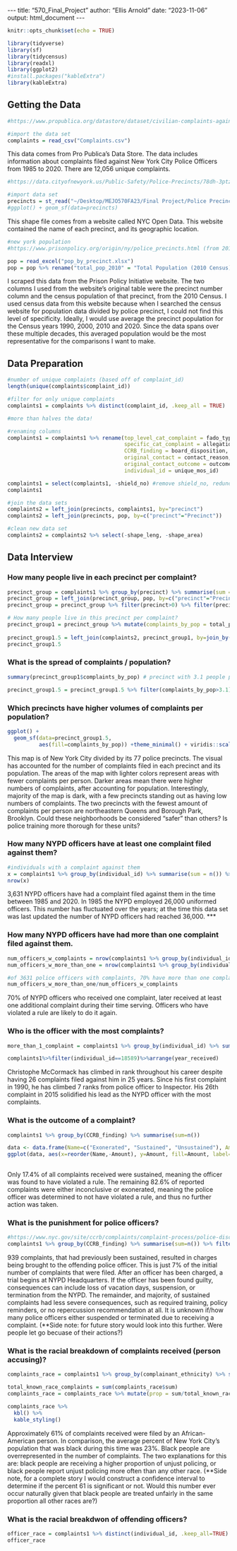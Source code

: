 \-\--
title: "570_Final_Project"
author: "Ellis Arnold"
date: "2023-11-06"
output: html_document
\-\--

```r
knitr::opts_chunk$set(echo = TRUE)
```

```r
library(tidyverse)
library(sf)
library(tidycensus)
library(readxl)
library(ggplot2)
#install.packages("kableExtra")
library(kableExtra)
```

## Getting the Data

```r
#https://www.propublica.org/datastore/dataset/civilian-complaints-against-new-york-city-police-officers (complaint website)

#import the data set
complaints = read_csv("Complaints.csv")
```

This data comes from Pro Publica's Data Store. The data includes information about complaints filed against New York City Police Officers from 1985 to 2020. There are 12,056 unique complaints.

```r
#https://data.cityofnewyork.us/Public-Safety/Police-Precincts/78dh-3ptz (precinct location website)

#import data set
precincts = st_read("~/Desktop/MEJO570FA23/Final Project/Police Precincts")
#ggplot() + geom_sf(data=precincts)
```

This shape file comes from a website called NYC Open Data. This website contained the name of each precinct, and its geographic location.

```r
#new york population
#https://www.prisonpolicy.org/origin/ny/police_precincts.html (from 2010 census, could not find 2020 census population data by police precinct)

pop = read_excel("pop_by_precinct.xlsx")
pop = pop %>% rename("total_pop_2010" = "Total Population (2010 Census)")
```

I scraped this data from the Prison Policy Initiative website. The two columns I used from the website's original table were the precinct number column and the census population of that precinct, from the 2010 Census. I used census data from this website because when I searched the census website for population data divided by police precinct, I could not find this level of specificity. Ideally, I would use average the precinct population for the Census years 1990, 2000, 2010 and 2020. Since the data spans over these multiple decades, this averaged population would be the most representative for the comparisons I want to make.

## Data Preparation

```r
#number of unique complaints (based off of complaint_id)
length(unique(complaints$complaint_id))

#filter for only unique complaints
complaints1 = complaints %>% distinct(complaint_id, .keep_all = TRUE)

#more than halves the data!

#renaming columns
complaints1 = complaints1 %>% rename(top_level_cat_complaint = fado_type, 
                                     specific_cat_complaint = allegation, 
                                     CCRB_finding = board_disposition, 
                                     original_contact = contact_reason, 
                                     original_contact_outcome = outcome_description, 
                                     individual_id = unique_mos_id)

complaints1 = select(complaints1, -shield_no) #remove shield_no, redundant with individual_id
complaints1

#join the data sets
complaints2 = left_join(precincts, complaints1, by="precinct")
complaints2 = left_join(precincts, pop, by=c("precinct"="Precinct"))

#clean new data set
complaints2 = complaints2 %>% select(-shape_leng, -shape_area)
```

## Data Interview

### How many people live in each precinct per complaint?

```r
precinct_group = complaints1 %>% group_by(precinct) %>% summarise(sum = n())
precinct_group = left_join(precinct_group, pop, by=c("precinct"="Precinct"))
precinct_group = precinct_group %>% filter(precinct>0) %>% filter(precinct<150) #take out bogus precincts (precincts that don't exist or are entered as NA)

# How many people live in this precinct per complaint?
precinct_group1 = precinct_group %>% mutate(complaints_by_pop = total_pop_2010 / sum) #how many people / complaint
                                                                                      #lower numbers are worse (there are more complaints with fewer people)
precinct_group1.5 = left_join(complaints2, precinct_group1, by=join_by("precinct"))
precinct_group1.5
```

### What is the spread of complaints / population?

```r
summary(precinct_group1$complaints_by_pop) # precinct with 3.1 people per complaint is Central Park District (no houses here), next smallest is 138.5 people per complaint 

precinct_group1.5 = precinct_group1.5 %>% filter(complaints_by_pop>3.1) # remove this outlier
```

### Which precincts have higher volumes of complaints per population?
```r
ggplot() + 
  geom_sf(data=precinct_group1.5, 
          aes(fill=complaints_by_pop)) +theme_minimal() + viridis::scale_fill_viridis(direction=1)
```
This map is of New York City divided by its 77 police precincts. The visual has accounted for the number of complaints filed in each precinct and its population. The areas of the map with lighter colors represent areas with fewer complaints per person. Darker areas mean there were higher numbers of complaints, after accounting for population. Interestingly, majority of the map is dark, with a few precincts standing out as having low numbers of complaints. The two precincts with the fewest amount of complaints per person are northeastern Queens and Borough Park, Brooklyn. Could these neighborhoods be considered "safer" than others? Is police training more thorough for these units? 


### How many NYPD officers have at least one complaint filed against them?

```r
#individuals with a complaint against them
x = complaints1 %>% group_by(individual_id) %>% summarise(sum = n()) %>% arrange(desc(sum))
nrow(x)
```

3,631 NYPD officers have had a complaint filed against them in the time between 1985 and 2020. In 1985 the NYPD employed 26,000 uniformed officers. This number has fluctuated over the years; at the time this data set was last updated the number of NYPD officers had reached 36,000. \*\*\*

### How many NYPD officers have had more than one complaint filed against them.

```r
num_officers_w_complaints = nrow(complaints1 %>% group_by(individual_id) %>% summarise(sum = n()))
num_officers_w_more_than_one = nrow(complaints1 %>% group_by(individual_id) %>% summarise(sum=n()) %>% filter(sum>1))

#of 3631 police officers with complaints, 70% have more than one complaint
num_officers_w_more_than_one/num_officers_w_complaints
```

70% of NYPD officers who received one complaint, later received at least one additional complaint during their time serving. Officers who have violated a rule are likely to do it again. 

### Who is the officer with the most complaints?

```r
more_than_1_complaint = complaints1 %>% group_by(individual_id) %>% summarise(sum=n()) %>% filter(sum>1) %>% arrange(desc(sum))

complaints1%>%filter(individual_id==18589)%>%arrange(year_received)
```

Christophe McCormack has climbed in rank throughout his career despite having 26 complaints filed against him in 25 years. Since his first complaint in 1990, he has climbed 7 ranks from police officer to Inspector. His 26th complaint in 2015 solidified his lead as the NYPD officer with the most complaints.

### What is the outcome of a complaint?

```r
complaints1 %>% group_by(CCRB_finding) %>% summarise(sum=n())

data <- data.frame(Name=c("Exonerated", "Sustained", "Unsustained"), Amount=c(4318, 2100, 5638), Percent = c("35.8% of Total", "17.4% of Total", "46.7% of Total"))
ggplot(data, aes(x=reorder(Name,-Amount), y=Amount, fill=Amount, label=Percent)) + geom_bar(stat="identity") +theme_minimal() + xlab(" ") + ylab(" ") + labs(title="The Outcome of Each Filed Complaint") + scale_fill_gradient(low="blue") +theme(legend.position = "none") + geom_text(aes(label = Percent), vjust=5) + theme(text=element_text(size=16,  family="serif"))
  
```

Only 17.4% of all complaints received were sustained, meaning the officer was found to have violated a rule. The remaining 82.6% of reported complaints were either inconclusive or exonerated, meaning the police officer was determined to not have violated a rule, and thus no further action was taken.

### What is the punishment for police officers?

```r
#https://www.nyc.gov/site/ccrb/complaints/complaint-process/police-discipline.page
complaints1 %>% group_by(CCRB_finding) %>% summarise(sum=n()) %>% filter(sum<4318)
```
939 complaints, that had previously been sustained, resulted in charges being brought to the offending police officer. This is just 7% of the initial number of complaints that were filed. After an officer has been charged, a trial begins at NYPD Headquarters. If the officer has been found guilty, consequences can include loss of vacation days, suspension, or termination from the NYPD. The remainder, and majority, of sustained complaints had less severe consequences, such as required training, policy reminders, or no repercussion recommendation at all. It is unknown if/how many police officers either suspended or terminated due to receiving a complaint. (**Side note: for future story would look into this further. Were people let go becuase of their actions?)


### What is the racial breakdown of complaints received (person accusing)?

```r
complaints_race = complaints1 %>% group_by(complainant_ethnicity) %>% summarise(sum=n()) %>% filter(!is.na(complainant_ethnicity), complainant_ethnicity != "Unknown", complainant_ethnicity !="Refused")

total_known_race_complaints = sum(complaints_race$sum)
complaints_race = complaints_race %>% mutate(prop = sum/total_known_race_complaints)

complaints_race %>%
  kbl() %>%
  kable_styling()
```

Approximately 61% of complaints received were filed by an African-American person. In comparison, the average percent of New York City's population that was black during this time was 23%. Black people are overrepresented in the number of complaints. The two explanations for this are: black people are receiving a higher proportion of unjust policing, or black people report unjust policing more often than any other race. (\*\*Side note, for a complete story I would construct a confidence interval to determine if the percent 61 is significant or not. Would this number ever occur naturally given that black people are treated unfairly in the same proportion all other races are?)

### What is the racial breakdwon of offending officers?
```r
officer_race = complaints1 %>% distinct(individual_id, .keep_all=TRUE) %>%group_by(mos_ethnicity) %>% summarise(sum=n())
officer_race
```

